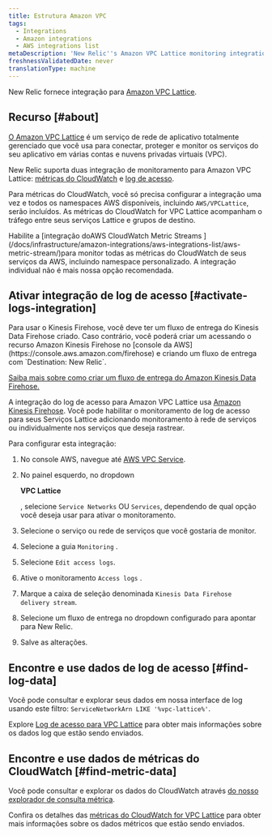 ```yaml
---
title: Estrutura Amazon VPC
tags:
  - Integrations
  - Amazon integrations
  - AWS integrations list
metaDescription: 'New Relic''s Amazon VPC Lattice monitoring integration: how to enable it, and the data it reports.'
freshnessValidatedDate: never
translationType: machine
---
```


New Relic fornece integração para [Amazon VPC Lattice](https://docs.aws.amazon.com/vpc-lattice/latest/ug/what-is-vpc-lattice.html).

## Recurso [#about]

[O Amazon VPC Lattice](https://aws.amazon.com/vpc/lattice/) é um serviço de rede de aplicativo totalmente gerenciado que você usa para conectar, proteger e monitor os serviços do seu aplicativo em várias contas e nuvens privadas virtuais (VPC).

New Relic suporta duas integração de monitoramento para Amazon VPC Lattice: [métricas do CloudWatch](https://docs.aws.amazon.com/vpc-lattice/latest/ug/monitoring-cloudwatch.html) e [log de acesso](https://docs.aws.amazon.com/vpc-lattice/latest/ug/monitoring-access-logs.html).

Para métricas do CloudWatch, você só precisa configurar a integração uma vez e todos os namespaces AWS disponíveis, incluindo `AWS/VPCLattice`, serão incluídos. As métricas do CloudWatch for VPC Lattice acompanham o tráfego entre seus serviços Lattice e grupos de destino.

<Callout variant="important">
  Habilite a [integração doAWS CloudWatch Metric Streams ](/docs/infrastructure/amazon-integrations/aws-integrations-list/aws-metric-stream/)para monitor todas as métricas do CloudWatch de seus serviços da AWS, incluindo namespace personalizado. A integração individual não é mais nossa opção recomendada.
</Callout>

## Ativar integração de log de acesso [#activate-logs-integration]

<Callout variant="important">
  Para usar o Kinesis Firehose, você deve ter um fluxo de entrega do Kinesis Data Firehose criado. Caso contrário, você poderá criar um acessando o recurso Amazon Kinesis Firehose no [console da AWS](https://console.aws.amazon.com/firehose) e criando um fluxo de entrega com `Destination: New Relic`.

  [Saiba mais sobre como criar um fluxo de entrega do Amazon Kinesis Data Firehose.](https://docs.aws.amazon.com/firehose/latest/dev/basic-create.html?icmpid=docs_console_unmapped)
</Callout>

A integração do log de acesso para Amazon VPC Lattice usa [Amazon Kinesis Firehose](https://aws.amazon.com/kinesis/data-firehose/). Você pode habilitar o monitoramento de log de acesso para seus Serviços Lattice adicionando monitoramento à rede de serviços ou individualmente nos serviços que deseja rastrear.

Para configurar esta integração:

1. No console AWS, navegue até [AWS VPC Service](https://console.aws.amazon.com/vpc).

2. No painel esquerdo, no dropdown

   <DoNotTranslate>**VPC Lattice**</DoNotTranslate>

   , selecione `Service Networks` OU `Services`, dependendo de qual opção você deseja usar para ativar o monitoramento.

3. Selecione o serviço ou rede de serviços que você gostaria de monitor.

4. Selecione a guia `Monitoring` .

5. Selecione `Edit access logs`.

6. Ative o monitoramento `Access logs` .

7. Marque a caixa de seleção denominada `Kinesis Data Firehose delivery stream`.

8. Selecione um fluxo de entrega no dropdown configurado para apontar para New Relic.

9. Salve as alterações.

## Encontre e use dados de log de acesso [#find-log-data]

Você pode consultar e explorar seus dados em nossa interface de log usando este filtro: `ServiceNetworkArn LIKE '%vpc-lattice%'`.

Explore [Log de acesso para VPC Lattice](https://docs.aws.amazon.com/vpc-lattice/latest/ug/monitoring-access-logs.html) para obter mais informações sobre os dados log que estão sendo enviados.

## Encontre e use dados de métricas do CloudWatch [#find-metric-data]

Você pode consultar e explorar os dados do CloudWatch através [do nosso explorador de consulta métrica](/docs/data-apis/understand-data/metric-data/query-metric-data-type/).

Confira os detalhes das [métricas do CloudWatch for VPC Lattice](https://docs.aws.amazon.com/vpc-lattice/latest/ug/monitoring-cloudwatch.html) para obter mais informações sobre os dados métricos que estão sendo enviados.